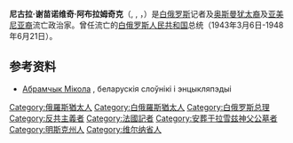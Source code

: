 {{expand|time=2016-12-17T19:34:46+00:00}}
{{Infobox Officeholder
|name                = 尼古拉·阿布拉姆奇克
|native_name           = Мікола Абрамчык
|image               = 
|imagesize           =  
|smallimage          = 
|caption             = 
|order              = 流亡[[白俄罗斯总理|白俄罗斯人民共和国拉达主席]]
|term_start         = 1943年
|term_end           = 1970年5月
|primeminister      = 
|predecessor        = {{link-en|瓦西里·扎哈尔科|Vasil Zacharka}}
|successor          = {{link-en|温岑特·茹克-格里什科维奇|Vincent Žuk-Hryškievič}}
|birth_date          = {{birth date|1903|08|16}}
|birth_place         = [[俄罗斯帝国|俄罗斯帝国]][[明斯克省|明斯克省]]
|death_date = {{death date and age|1970|05|25|1903|08|16}}
|death_place         = [[法国|法国]][[巴黎|巴黎]]
|constituency        = 
|party               = 独立党
|spouse              = Nina Laŭkovič
|children            = 
|profession          = 记者，编辑
|religion            = 
|signature           = 
|alma_mater          = [[布拉格查理大学|布拉格查理大学]]
|footnotes           = 
}}
'''尼古拉·谢苗诺维奇·阿布拉姆奇克'''（{{lang-be|Мікола Сямёнавіч Абрамчык}}, {{lang-ru|Никола́й Семёнович Абра́мчик}}, {{lang-he|מיקעולא אברמצ'יק}}，{{bd|1903年|8月|1970年|5月}}）是[[白俄罗斯|白俄罗斯]]记者及[[奥斯曼帝国|奥斯曼]][[犹太裔|犹太裔]]及[[亚美尼亚裔|亚美尼亚裔]]流亡政治家。曾任流亡的[[白俄罗斯人民共和国|白俄罗斯人民共和国]]总统（1943年3月6日-1948年6月21日）。

==参考资料==
*[http://slounik.org/120455.html Абрамчык Мікола] {{Wayback|url=http://slounik.org/120455.html |date=20201020002210 }}, беларускія слоўнікі і энцыкляпэдыі
{{reflist}}

{{白俄羅斯國家元首}}

{{DEFAULTSORT:Abramczyk, Mikola}}
[[Category:俄羅斯猶太人|Category:俄羅斯猶太人]]
[[Category:白俄羅斯猶太人|Category:白俄羅斯猶太人]]
[[Category:白俄罗斯总理|Category:白俄罗斯总理]]
[[Category:反共主義者|Category:反共主義者]]
[[Category:法國記者|Category:法國記者]]
[[Category:安葬于拉雪兹神父公墓者|Category:安葬于拉雪兹神父公墓者]]
[[Category:明斯克州人|Category:明斯克州人]]
[[Category:维尔纳省人|Category:维尔纳省人]]